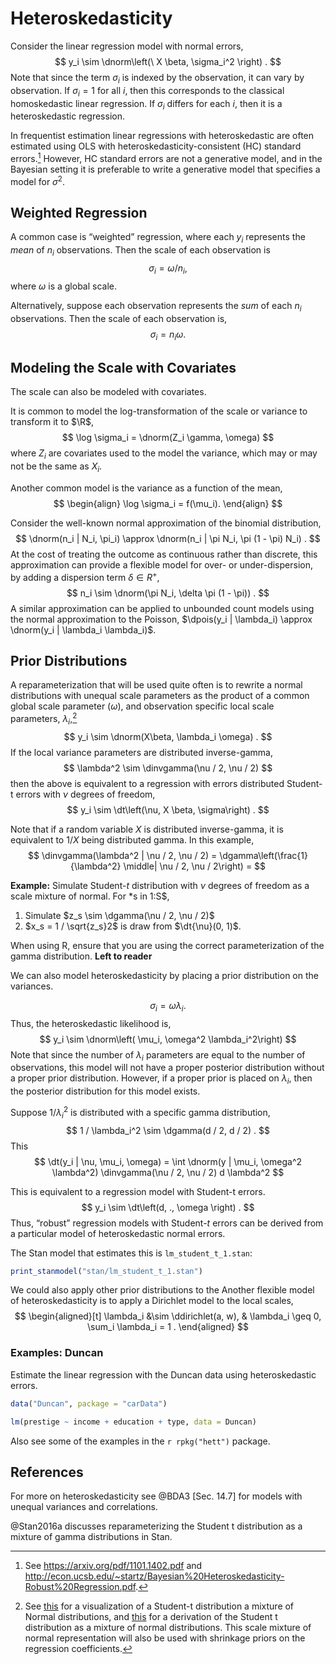 # Heteroskedasticity

Consider the linear regression model with normal errors,
$$
y_i \sim \dnorm\left(\ X \beta, \sigma_i^2 \right) .
$$
Note that since the term $\sigma_i$ is indexed by the observation, it can vary by observation.
If $\sigma_i = 1$ for all $i$, then this corresponds to the classical homoskedastic linear regression.
If $\sigma_i$ differs for each $i$, then it is a heteroskedastic regression.

In frequentist estimation linear regressions with heteroskedastic are often estimated using OLS with heteroskedasticity-consistent (HC) standard errors.[^hc]
However, HC standard errors are not a generative model, and in the Bayesian setting it is preferable to write a generative model that specifies a model for $\sigma^2$.

## Weighted Regression

A common case is "weighted" regression, where each $y_i$ represents the *mean* of $n_i$
observations. Then the scale of each observation is
$$
\sigma_i = \omega / n_i ,
$$
where $\omega$ is a global scale.

Alternatively, suppose each observation represents the *sum* of each $n_i$ observations.
Then the scale of each observation is,
$$
\sigma_i = n_i \omega .
$$

## Modeling the Scale with Covariates

The scale can also be modeled with covariates.

It is common to model the log-transformation of the scale or variance to transform it to $\R$,
$$
\log \sigma_i = \dnorm(Z_i \gamma, \omega)
$$
where $Z_i$ are covariates used to the model the variance, which may or may not be the same as $X_i$.

Another common model is the variance as a function of the mean,
$$
\begin{align}
\log \sigma_i = f(\mu_i).
\end{align}
$$

Consider the well-known normal approximation of the binomial distribution,
$$
\dnorm(n_i | N_i, \pi_i) \approx \dnorm(n_i | \pi N_i, \pi (1 - \pi) N_i) .
$$
At the cost of treating the outcome as continuous rather than discrete,
this approximation can provide a flexible model for over- or under-dispersion, by adding a dispersion term $\delta \in R^{+}$,
$$
n_i \sim \dnorm(\pi N_i, \delta \pi (1 - \pi)) .
$$
A similar approximation can be applied to unbounded count models using the normal approximation to the Poisson, $\dpois(y_i | \lambda_i) \approx \dnorm(y_i | \lambda_i \lambda_i)$.

## Prior Distributions

A reparameterization that will be used quite often is to rewrite a normal
distributions with unequal scale parameters as the product of a common global
scale parameter ($\omega$), and observation specific local scale parameters,
$\lambda_i$,[^globalmixture]
$$
y_i \sim \dnorm(X\beta, \lambda_i \omega) .
$$
If the local variance parameters are distributed inverse-gamma,
$$
\lambda^2 \sim \dinvgamma(\nu / 2, \nu / 2)
$$
then the above is equivalent to a regression with errors distributed Student-t errors with $\nu$ degrees of freedom,
$$
y_i \sim \dt\left(\nu, X \beta, \sigma\right) .
$$

Note that if a random variable $X$ is distributed inverse-gamma, it is equivalent
to $1 / X$ being distributed gamma. In this example,
$$
\dinvgamma(\lambda^2 | \nu / 2, \nu / 2) = \dgamma\left(\frac{1}{\lambda^2} \middle| \nu / 2, \nu / 2\right) =  
$$

**Example:** Simulate Student-$t$ distribution with $\nu$ degrees of freedom as a scale mixture of normal. For *s in 1:S$,

1.  Simulate $z_s \sim \dgamma(\nu / 2, \nu / 2)$
1.  $x_s = 1 / \sqrt{z_s}2$ is draw from $\dt{\nu}(0, 1)$.

When using R, ensure that you are using the correct parameterization of the gamma distribution. **Left to reader**

We can also model heteroskedasticity by placing a prior distribution on the variances.

$$
\sigma_i = \omega \lambda_i .
$$
Thus, the heteroskedastic likelihood is,
$$
y_i \sim \dnorm\left( \mu_i, \omega^2 \lambda_i^2\right)
$$
Note that since the number of $\lambda_i$ parameters are equal to the number of observations, this model will not have a proper posterior distribution without a proper prior distribution.
However, if a proper prior is placed on $\lambda_i$, then the posterior distribution for this model exists.

Suppose $1 / \lambda_i^2$ is distributed with a specific gamma distribution,
$$
1 / \lambda_i^2 \sim \dgamma(d / 2, d / 2) .
$$
This 
$$
\dt(y_i | \nu, \mu_i, \omega) = \int \dnorm(y | \mu_i, \omega^2 \lambda^2) \dinvgamma(\nu / 2, \nu / 2)  d  \lambda^2
$$

This is equivalent to a regression model with Student-t errors.
$$
y_i \sim \dt\left(d, ., \omega \right) .
$$
Thus, "robust" regression models with Student-$t$ errors can be derived from a particular model of heteroskedastic normal errors.

The Stan model that estimates this is `lm_student_t_1.stan`:
```r
print_stanmodel("stan/lm_student_t_1.stan")
```

We could also apply other prior distributions to the 
Another flexible model of heteroskedasticity is to apply a Dirichlet model to the local scales,
$$
\begin{aligned}[t]
\lambda_i &\sim \ddirichlet(a, w), & \lambda_i \geq 0, \sum_i \lambda_i = 1 .
\end{aligned}
$$

### Examples: Duncan 

Estimate the linear regression with the Duncan data using heteroskedastic errors.
```r
data("Duncan", package = "carData")
```
```r
lm(prestige ~ income + education + type, data = Duncan)
```

Also see some of the examples in the `r rpkg("hett")` package.

## References

For more on heteroskedasticity see @BDA3 [Sec. 14.7] for models with unequal variances and correlations. 

@Stan2016a discusses reparameterizing the Student t distribution as a mixture of gamma distributions in Stan.

[^hc]: See <https://arxiv.org/pdf/1101.1402.pdf> and  <http://econ.ucsb.edu/~startz/Bayesian%20Heteroskedasticity-Robust%20Regression.pdf>.

[^globalmixture]: See [this](http://www.sumsar.net/blog/2013/12/t-as-a-mixture-of-normals/)
    for a visualization of a Student-t distribution a mixture of Normal distributions,
    and [this](https://www.johndcook.com/t_normal_mixture.pdf) for a derivation
    of the Student t distribution as a mixture of normal distributions.
    This scale mixture of normal representation will also be used with shrinkage
    priors on the regression coefficients.
